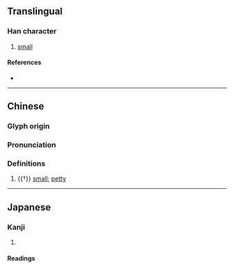 {{character info/new}}
==Translingual==

===Han character===
{{Han char|rn=9|rad=人|as=05|sn=7|four=21210|canj=OYMP|ids=⿰亻此}}

# [[small]]

====References====
* {{Han ref|kx=0098.060|dkj=00502|dj=0206.170|hdz=10147.060|uh=4F4C|ud=20300|bh=CBBD|bd=52157}}

----

==Chinese==
{{zh-forms}}

===Glyph origin===
{{Han etym}}

===Pronunciation===
{{zh-pron
|m=cǐ
|c=ci2
|mc=y
|oc=y
|ma=
|cat=a
}}

===Definitions===
{{zh-hanzi}}

# {{†}} [[small]]; [[petty]]

----

==Japanese==

===Kanji===
{{ja-kanji|grade=|rs=人05}}

# {{defn|lang=ja|sort=人05}}

====Readings====
{{ja-readings
|goon=し
|kanon=し
|kun=ちい-さい<ちひ-さい
}}